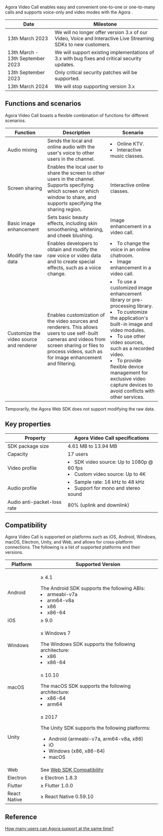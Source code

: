 Agora Video Call enables easy and convenient one-to-one or one-to-many calls and supports voice-only and video modes with the Agora <Vg k="VSDK" />.

| Date                              | Milestone                                                  |
| ----------------------------------| -----------------------------------------------------------| 
| 13th March 2023                   | We will no longer offer version 3.x of our Video, Voice and Interactive Live Streaming SDKs to new customers. |
| 13th March - 13th September 2023  | We will support existing implementations of 3.x with bug fixes and critical security updates. |
| 13th September 2023               | Only critical security patches will be supported. |
| 13th March 2024                   | We will stop supporting version 3.x|

## Functions and scenarios

Agora Video Call boasts a flexible combination of functions for different scenarios.


| Function                                | Description                                                  | Scenario                                                     |
| --------------------------------------- | ------------------------------------------------------------ | ------------------------------------------------------------ |
| Audio mixing                            | Sends the local and online audio with the user's voice to other users in the channel. | <li>Online KTV. </li><li>Interactive music classes.</li>               |
| Screen sharing                          | Enables the local user to share the screen to other users in the channel. Supports specifying which screen or which window to share, and supports specifying the sharing region. | Interactive online classes.                                  |
| Basic image enhancement                 | Sets basic beauty effects, including skin smoothening, whitening, and cheek blushing. | Image enhancement in a video call.                           |
| Modify the raw data                     | Enables developers to obtain and modify the raw voice or video data and to create special effects, such as a voice change. | <li>To change the voice in an online chatroom. </li><li>Image enhancement in a video call.</li> |
| Customize the video source and renderer | Enables customization of the video sources and renderers. This allows users to use self-built cameras and videos from screen sharing or files to process videos, such as for image enhancement and filtering. | <li>To use a customized image enhancement library or pre-processing library.</li><li>To customize the application's built-in image and video modules.</li><li>To use other video sources, such as a recorded video.</li><li>To provide flexible device management for exclusive video capture devices to avoid conflicts with other services.</li> |

<div class="alert info">Temporarily, the Agora <Vg k="VSDK" /> Web SDK does not support modifying the raw data. </div>

## Key properties

| Property                    | Agora Video Call specifications                              |
| --------------------------- | ------------------------------------------------------------ |
| SDK package size            | 4.61 MB to 13.94 MB                                          |
| Capacity                    | 17 users                                                     |
| Video profile               | <li>SDK video source: Up to 1080p @ 60 fps</li><li>Custom video source: Up to 4K</li> |
| Audio profile               | <li>Sample rate: 16 kHz to 48 kHz</li><li>Support for mono and stereo sound</li> |
| Audio anti-packet-loss rate | 80% (uplink and downlink)                                    |

## Compatibility

Agora Video Call is supported on platforms such as iOS, Android, Windows, macOS, Electron, Unity, and Web, and allows for cross-platform connections. The following is a list of supported platforms and their versions.

| Platform             | Supported Version                                            |
| -------------------- | ------------------------------------------------------------ |
| Android              | <p>≥ 4.1</p>The Android SDK supports the following ABIs:<li>armeabi-v7a</li><li>arm64-v8a</li><li>x86</li><li>x86-64</li> |
| iOS                  | ≥ 9.0                                                       |
| Windows              | <p>≥ Windows 7</p>The Windows SDK supports the following architecture:<li>x86</li><li>x86-64</li>                                                      |
| macOS                | <p>≥ 10.10</p>The macOS SDK supports the following architecture:<li>x86-64</li><li>arm64</li>                                                        |
| Unity                | <p>≥ 2017</p>The Unity SDK supports the following platforms:<ul><li>Android (armeabi-v7a, arm64-v8a, x86)</li><li>iO</li><li>Windows (x86, x86-64)</li><li>macOS</li></ul>                                                        |
| Web                  | See [Web SDK Compatibility](https://docs.agora.io/en/help/general-product-inquiry/browser_support) |
|Electron |≥ Electron 1.8.3|
|Flutter  |≥ Flutter 1.0.0 |
|React Native |≥ React Native 0.59.10|

## Reference

[How many users can Agora <Vg k="VSDK" /> support at the same time?](https://docs.agora.io/en/help/general-product-inquiry/capacity)